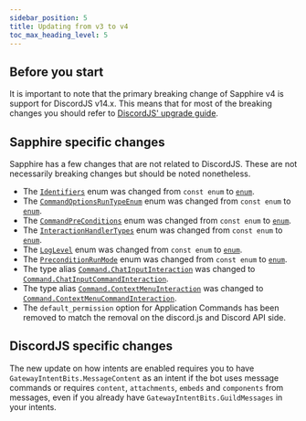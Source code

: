 ```yaml
---
sidebar_position: 5
title: Updating from v3 to v4
toc_max_heading_level: 5
---
```


## Before you start

It is important to note that the primary breaking change of Sapphire v4 is support for DiscordJS v14.x. This means that
for most of the breaking changes you should refer to [DiscordJS' upgrade guide][djs-migration].

## Sapphire specific changes

Sapphire has a few changes that are not related to DiscordJS. These are not necessarily breaking changes but should be
noted nonetheless.

- The [`Identifiers`][Identifiers] enum was changed from `const enum` to [`enum`][enum].
- The [`CommandOptionsRunTypeEnum`][CommandOptionsRunTypeEnum] enum was changed from `const enum` to [`enum`][enum].
- The [`CommandPreConditions`][CommandPreConditions] enum was changed from `const enum` to [`enum`][enum].
- The [`InteractionHandlerTypes`][InteractionHandlerTypes] enum was changed from `const enum` to [`enum`][enum].
- The [`LogLevel`][LogLevel] enum was changed from `const enum` to [`enum`][enum].
- The [`PreconditionRunMode`][PreconditionRunMode] enum was changed from `const enum` to [`enum`][enum].
- The type alias [`Command.ChatInputInteraction`][ChatInputInteraction] was changed to
  [`Command.ChatInputCommandInteraction`][ChatInputCommandInteraction].
- The type alias [`Command.ContextMenuInteraction`][ContextMenuInteraction] was changed to
  [`Command.ContextMenuCommandInteraction`][ContextMenuCommandInteraction].
- The `default_permission` option for Application Commands has been removed to match the removal on the discord.js and
  Discord API side.

## DiscordJS specific changes

The new update on how intents are enabled requires you to have `GatewayIntentBits.MessageContent` as an intent if the
bot uses message commands or requires `content`, `attachments`, `embeds` and `components` from messages, even if you 
already have `GatewayIntentBits.GuildMessages` in your intents.

[ChatInputCommandInteraction]: https://github.com/sapphiredev/framework/blob/main/src/lib/structures/Command.ts#L822
[ChatInputInteraction]: https://github.com/sapphiredev/framework/blob/v3.2.0/src/lib/structures/Command.ts#L820
[CommandOptionsRunTypeEnum]: https://github.com/sapphiredev/framework/blob/main/src/lib/structures/Command.ts#L547
[CommandPreConditions]: https://github.com/sapphiredev/framework/blob/main/src/lib/structures/Command.ts#L562
[ContextMenuCommandInteraction]: https://github.com/sapphiredev/framework/blob/main/src/lib/structures/Command.ts#L824
[ContextMenuInteraction]: https://github.com/sapphiredev/framework/blob/v3.2.0/src/lib/structures/Command.ts#L822
[djs-migration]: https://discordjs.guide/additional-info/changes-in-v14.html
[enum]: https://www.typescriptlang.org/docs/handbook/enums.html
[Identifiers]: https://github.com/sapphiredev/framework/blob/main/src/lib/errors/Identifiers.ts#L1
[InteractionHandlerTypes]:
  https://github.com/sapphiredev/framework/blob/main/src/lib/structures/InteractionHandler.ts#L106
[InternalRegistryAPIType]: https://github.com/sapphiredev/framework/blob/main/src/lib/types/Enums.ts#L61
[LogLevel]: https://github.com/sapphiredev/framework/blob/main/src/lib/utils/logger/ILogger.ts#L4
[PreconditionRunMode]:
  https://github.com/sapphiredev/framework/blob/main/src/lib/utils/preconditions/PreconditionContainerArray.ts#L19
